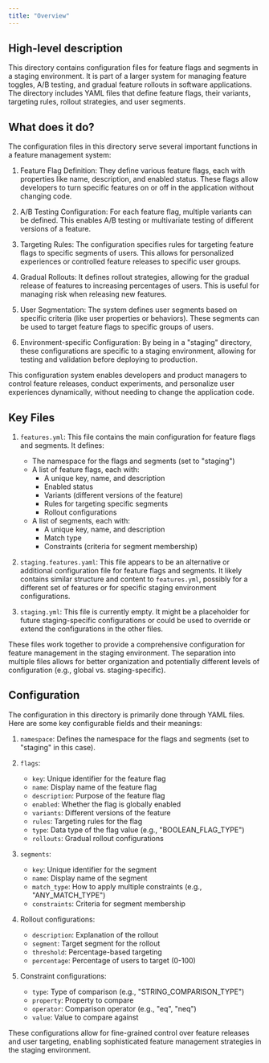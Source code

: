 ```yaml
---
title: "Overview"
---
```


## High-level description
This directory contains configuration files for feature flags and segments in a staging environment. It is part of a larger system for managing feature toggles, A/B testing, and gradual feature rollouts in software applications. The directory includes YAML files that define feature flags, their variants, targeting rules, rollout strategies, and user segments.

## What does it do?
The configuration files in this directory serve several important functions in a feature management system:

1. Feature Flag Definition: They define various feature flags, each with properties like name, description, and enabled status. These flags allow developers to turn specific features on or off in the application without changing code.

2. A/B Testing Configuration: For each feature flag, multiple variants can be defined. This enables A/B testing or multivariate testing of different versions of a feature.

3. Targeting Rules: The configuration specifies rules for targeting feature flags to specific segments of users. This allows for personalized experiences or controlled feature releases to specific user groups.

4. Gradual Rollouts: It defines rollout strategies, allowing for the gradual release of features to increasing percentages of users. This is useful for managing risk when releasing new features.

5. User Segmentation: The system defines user segments based on specific criteria (like user properties or behaviors). These segments can be used to target feature flags to specific groups of users.

6. Environment-specific Configuration: By being in a "staging" directory, these configurations are specific to a staging environment, allowing for testing and validation before deploying to production.

This configuration system enables developers and product managers to control feature releases, conduct experiments, and personalize user experiences dynamically, without needing to change the application code.

## Key Files

1. `features.yml`:
   This file contains the main configuration for feature flags and segments. It defines:
   - The namespace for the flags and segments (set to "staging")
   - A list of feature flags, each with:
     - A unique key, name, and description
     - Enabled status
     - Variants (different versions of the feature)
     - Rules for targeting specific segments
     - Rollout configurations
   - A list of segments, each with:
     - A unique key, name, and description
     - Match type
     - Constraints (criteria for segment membership)

2. `staging.features.yaml`:
   This file appears to be an alternative or additional configuration file for feature flags and segments. It likely contains similar structure and content to `features.yml`, possibly for a different set of features or for specific staging environment configurations.

3. `staging.yml`:
   This file is currently empty. It might be a placeholder for future staging-specific configurations or could be used to override or extend the configurations in the other files.

These files work together to provide a comprehensive configuration for feature management in the staging environment. The separation into multiple files allows for better organization and potentially different levels of configuration (e.g., global vs. staging-specific).

## Configuration
The configuration in this directory is primarily done through YAML files. Here are some key configurable fields and their meanings:

1. `namespace`: Defines the namespace for the flags and segments (set to "staging" in this case).

2. `flags`: 
   - `key`: Unique identifier for the feature flag
   - `name`: Display name of the feature flag
   - `description`: Purpose of the feature flag
   - `enabled`: Whether the flag is globally enabled
   - `variants`: Different versions of the feature
   - `rules`: Targeting rules for the flag
   - `type`: Data type of the flag value (e.g., "BOOLEAN_FLAG_TYPE")
   - `rollouts`: Gradual rollout configurations

3. `segments`:
   - `key`: Unique identifier for the segment
   - `name`: Display name of the segment
   - `match_type`: How to apply multiple constraints (e.g., "ANY_MATCH_TYPE")
   - `constraints`: Criteria for segment membership

4. Rollout configurations:
   - `description`: Explanation of the rollout
   - `segment`: Target segment for the rollout
   - `threshold`: Percentage-based targeting
   - `percentage`: Percentage of users to target (0-100)

5. Constraint configurations:
   - `type`: Type of comparison (e.g., "STRING_COMPARISON_TYPE")
   - `property`: Property to compare
   - `operator`: Comparison operator (e.g., "eq", "neq")
   - `value`: Value to compare against

These configurations allow for fine-grained control over feature releases and user targeting, enabling sophisticated feature management strategies in the staging environment.